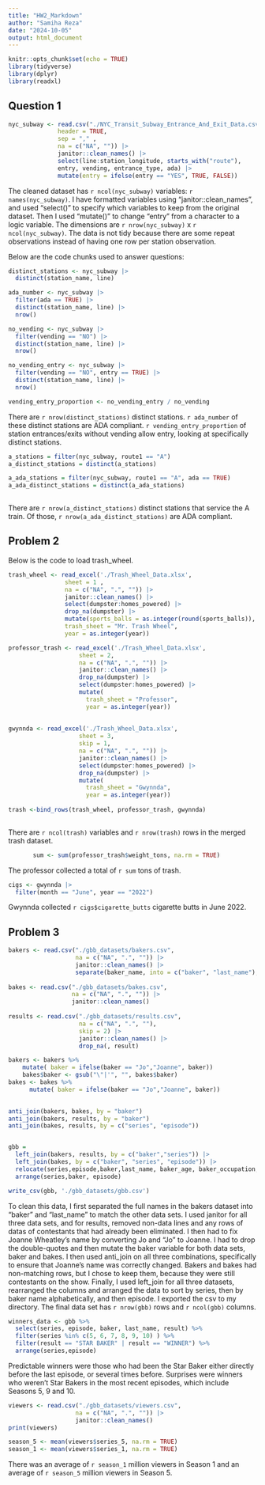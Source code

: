 ```yaml
---
title: "HW2_Markdown"
author: "Samiha Reza"
date: "2024-10-05"
output: html_document
---
```


```r
knitr::opts_chunk$set(echo = TRUE)
library(tidyverse)
library(dplyr)
library(readxl)
```

## Question 1

``` r
nyc_subway <- read.csv("./NYC_Transit_Subway_Entrance_And_Exit_Data.csv", 
              header = TRUE, 
              sep = "," ,
              na = c("NA", "")) |>
              janitor::clean_names() |>
              select(line:station_longitude, starts_with("route"), 
              entry, vending, entrance_type, ada) |>
              mutate(entry = ifelse(entry == "YES", TRUE, FALSE))
```

The cleaned dataset has `r ncol(nyc_subway)` variables: `r names(nyc_subway)`. I have formatted variables using "janitor::clean_names", and used "select()" to specify which variables to keep from the original dataset. Then I used "mutate()" to change "entry" from a character to a logic variable. The dimensions are `r nrow(nyc_subway)` x `r ncol(nyc_subway)`. The data is not tidy because there are some repeat observations instead of having one row per station observation. 

Below are the code chunks used to answer questions: 

``` r
distinct_stations <- nyc_subway |>
  distinct(station_name, line)

ada_number <- nyc_subway |>
  filter(ada == TRUE) |>
  distinct(station_name, line) |>
  nrow()

no_vending <- nyc_subway |>
  filter(vending == "NO") |>
  distinct(station_name, line) |>
  nrow()

no_vending_entry <- nyc_subway |> 
  filter(vending == "NO", entry == TRUE) |>
  distinct(station_name, line) |>
  nrow()

vending_entry_proportion <- no_vending_entry / no_vending

```
There are `r nrow(distinct_stations)` distinct stations. `r ada_number` of these distinct stations are ADA compliant. `r vending_entry_proportion` of station entrances/exits without vending allow entry, looking at specifically distinct stations. 

``` r

a_stations = filter(nyc_subway, route1 == "A")
a_distinct_stations = distinct(a_stations)

a_ada_stations = filter(nyc_subway, route1 == "A", ada == TRUE)
a_ada_distinct_stations = distinct(a_ada_stations)
    
```

There are `r nrow(a_distinct_stations)` distinct stations that service the A train. Of those, `r nrow(a_ada_distinct_stations)` are ADA compliant.

## Problem 2

Below is the code to load trash_wheel.

```r

trash_wheel <- read_excel('./Trash_Wheel_Data.xlsx', 
                sheet = 1 , 
                na = c("NA", ".", "")) |> 
                janitor::clean_names() |> 
                select(dumpster:homes_powered) |> 
                drop_na(dumpster) |>
                mutate(sports_balls = as.integer(round(sports_balls)),
                trash_sheet = "Mr. Trash Wheel", 
                year = as.integer(year))

professor_trash <- read_excel('./Trash_Wheel_Data.xlsx', 
                    sheet = 2,
                    na = c("NA", ".", "")) |> 
                    janitor::clean_names() |> 
                    drop_na(dumpster) |>
                    select(dumpster:homes_powered) |>
                    mutate(
                      trash_sheet = "Professor",
                      year = as.integer(year))
      
                      
gwynnda <- read_excel('./Trash_Wheel_Data.xlsx', 
                    sheet = 3,
                    skip = 1,
                    na = c("NA", ".", "")) |> 
                    janitor::clean_names() |>
                    select(dumpster:homes_powered) |>
                    drop_na(dumpster) |>
                    mutate(
                      trash_sheet = "Gwynnda",
                      year = as.integer(year))
                    
trash <-bind_rows(trash_wheel, professor_trash, gwynnda)                   
                   
```
There are `r ncol(trash)` variables and `r nrow(trash)` rows in the merged trash dataset. 

```r

       sum <- sum(professor_trash$weight_tons, na.rm = TRUE)
```
The professor collected a total of `r sum` tons of trash.

```r
cigs <- gwynnda |>
  filter(month == "June", year == "2022")
```
Gwynnda collected `r cigs$cigarette_butts` cigarette butts in June 2022.

## Problem 3

``` r
bakers <- read.csv("./gbb_datasets/bakers.csv", 
                   na = c("NA", ".", "")) |>
                   janitor::clean_names() |>
                   separate(baker_name, into = c("baker", "last_name"), sep = ' ')
                   
bakes <- read.csv("./gbb_datasets/bakes.csv",
                  na = c("NA", ".", "")) |>
                  janitor::clean_names()
  
results <- read.csv("./gbb_datasets/results.csv",
                    na = c("NA", ".", ""),
                    skip = 2) |>
                    janitor::clean_names() |>
                    drop_na(, result)

bakers <- bakers %>%
    mutate( baker = ifelse(baker == "Jo","Joanne", baker))
    bakes$baker <- gsub("\"|'", "", bakes$baker)
bakes <- bakes %>%
      mutate( baker = ifelse(baker == "Jo","Joanne", baker))

                          
anti_join(bakers, bakes, by = "baker")
anti_join(bakers, results, by = "baker")
anti_join(bakes, results, by = c("series", "episode"))


gbb = 
  left_join(bakers, results, by = c("baker","series")) |> 
  left_join(bakes, by = c("baker", "series", "episode")) |> 
  relocate(series,episode,baker,last_name, baker_age, baker_occupation, hometown, signature_bake,show_stopper,technical,result) |> 
  arrange(series,baker, episode)

write_csv(gbb, './gbb_datasets/gbb.csv')
```
To clean this data, I first separated the full names in the bakers dataset 
into "baker" and "last_name" to match the other data sets. I used janitor
for all three data sets, and for results, removed non-data lines and any 
rows of datas of contestants that had already been eliminated. I then had 
to fix Joanne Wheatley's name by converting Jo and "Jo" to Joanne. 
I had to drop the double-quotes and then mutate the baker variable for 
both data sets, baker and bakes. I then used anti_join on all three combinations, specifically to ensure that Joanne's name was correctly changed. Bakers 
and bakes had non-matching rows, but I chose to keep them, because they 
were still contestants on the show. Finally, I used left_join for all three 
datasets, rearranged the columns and arranged the data to sort by series, 
then by baker name alphabetically, and then episode. I exported the csv to my 
directory. The final data set has `r nrow(gbb)` rows and ` r ncol(gbb)` columns.

``` r

winners_data <- gbb %>%
  select(series, episode, baker, last_name, result) %>%
  filter(series %in% c(5, 6, 7, 8, 9, 10) ) %>%
  filter(result == "STAR BAKER" | result == "WINNER") %>%
  arrange(series,episode)

```

Predictable winners were those who had been the Star Baker either directly before the last episode, or several times before. Surprises were winners who weren't Star Bakers in the most recent episodes, which include Seasons 5, 9 and 10.

``` r

viewers <- read.csv("./gbb_datasets/viewers.csv", 
                   na = c("NA", ".", "")) |>
                   janitor::clean_names()
print(viewers)

season_5 <- mean(viewers$series_5, na.rm = TRUE)
season_1 <- mean(viewers$series_1, na.rm = TRUE)
```
There was an average of `r season_1` million viewers in Season 1 and an average of `r season_5` 
million viewers in Season 5.

